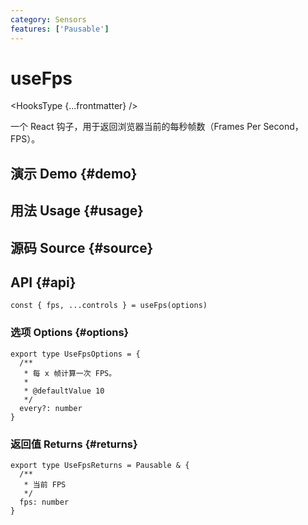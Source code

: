 ```yaml
---
category: Sensors
features: ['Pausable']
---
```


# useFps


<HooksType {...frontmatter} />

一个 React 钩子，用于返回浏览器当前的每秒帧数（Frames Per Second，FPS）。

## 演示 Demo \{#demo}


<App />

## 用法 Usage \{#usage}



## 源码 Source \{#source}


<Source />

## API \{#api}

```tsx
const { fps, ...controls } = useFps(options)
```

### 选项 Options \{#options}

```tsx
export type UseFpsOptions = {
  /**
   * 每 x 帧计算一次 FPS。
   *
   * @defaultValue 10
   */
  every?: number
}
```

### 返回值 Returns \{#returns}


<Tip type="pausable" />

```tsx
export type UseFpsReturns = Pausable & {
  /**
   * 当前 FPS
   */
  fps: number
}
```
